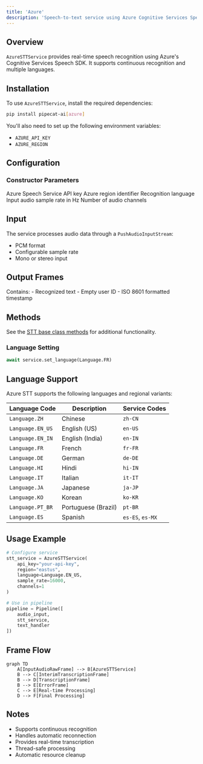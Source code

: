 ```yaml
---
title: 'Azure'
description: 'Speech-to-text service using Azure Cognitive Services Speech SDK'
---
```


## Overview

`AzureSTTService` provides real-time speech recognition using Azure's Cognitive Services Speech SDK. It supports continuous recognition and multiple languages.

## Installation

To use `AzureSTTService`, install the required dependencies:

```bash
pip install pipecat-ai[azure]
```

You'll also need to set up the following environment variables:

- `AZURE_API_KEY`
- `AZURE_REGION`

## Configuration

### Constructor Parameters

<ParamField path="api_key" type="str" required>
  Azure Speech Service API key
</ParamField>

<ParamField path="region" type="str" required>
  Azure region identifier
</ParamField>

<ParamField path="language" type="Language" default="Language.EN_US">
  Recognition language
</ParamField>

<ParamField path="sample_rate" type="int" default="24000">
  Input audio sample rate in Hz
</ParamField>

<ParamField path="channels" type="int" default="1">
  Number of audio channels
</ParamField>

## Input

The service processes audio data through a `PushAudioInputStream`:

- PCM format
- Configurable sample rate
- Mono or stereo input

## Output Frames

<ParamField path="TranscriptionFrame" type="Frame">
  Contains: - Recognized text - Empty user ID - ISO 8601 formatted timestamp
</ParamField>

## Methods

See the [STT base class methods](/server/base-classes/speech#methods) for additional functionality.

### Language Setting

```python
await service.set_language(Language.FR)
```

## Language Support

Azure STT supports the following languages and regional variants:

| Language Code    | Description         | Service Codes    |
| ---------------- | ------------------- | ---------------- |
| `Language.ZH`    | Chinese             | `zh-CN`          |
| `Language.EN_US` | English (US)        | `en-US`          |
| `Language.EN_IN` | English (India)     | `en-IN`          |
| `Language.FR`    | French              | `fr-FR`          |
| `Language.DE`    | German              | `de-DE`          |
| `Language.HI`    | Hindi               | `hi-IN`          |
| `Language.IT`    | Italian             | `it-IT`          |
| `Language.JA`    | Japanese            | `ja-JP`          |
| `Language.KO`    | Korean              | `ko-KR`          |
| `Language.PT_BR` | Portuguese (Brazil) | `pt-BR`          |
| `Language.ES`    | Spanish             | `es-ES`, `es-MX` |

## Usage Example

```python
# Configure service
stt_service = AzureSTTService(
    api_key="your-api-key",
    region="eastus",
    language=Language.EN_US,
    sample_rate=16000,
    channels=1
)

# Use in pipeline
pipeline = Pipeline([
    audio_input,
    stt_service,
    text_handler
])
```

## Frame Flow

```mermaid
graph TD
    A[InputAudioRawFrame] --> B[AzureSTTService]
    B --> C[InterimTranscriptionFrame]
    B --> D[TranscriptionFrame]
    B --> E[ErrorFrame]
    C --> E[Real-time Processing]
    D --> F[Final Processing]
```

## Notes

- Supports continuous recognition
- Handles automatic reconnection
- Provides real-time transcription
- Thread-safe processing
- Automatic resource cleanup
